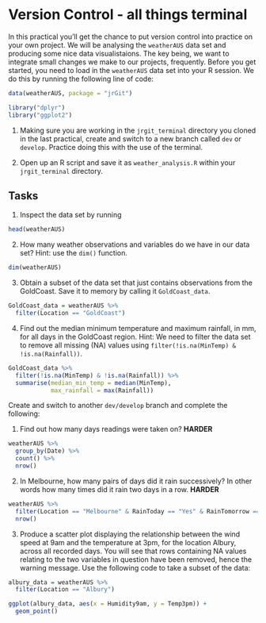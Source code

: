 # Version Control - all things terminal

In this practical you'll get the chance to put version control into practice on your own project. We will be analysing the `weatherAUS` data set and producing some nice data visualistaions. The key being, we want to integrate small changes we make to our projects, frequently. Before you get started, you need to load in the `weatherAUS` data set into your R session. We do this by running the following line of code:

   ```r
   data(weatherAUS, package = "jrGit")
   ```
   
\noindent{In your project, you will be making use of two \textbf{tidyverse} packages - \textbf{dplyr} and \textbf{ggplot2}. We need to load\sidenote{If you don't currently have these packages installed on your local machine, you need to run \texttt{install.packages("dplyr")} and \texttt{install.packages("ggplot2")}} these packages by running}

   ```r
   library("dplyr")
   library("ggplot2")
   ```
   
\noindent{We have layed out some initial questions for you to answer as part of your project brief, but we encourage you to try and extract other information from the data. Most importantly though - \textbf{DON'T FORGET TO MAKE REGULAR COMMITS}. We have given you queues along the way to get you into the habit of doing it. Before you get started, there are two main pre-requisites:}

1. Making sure you are working in the `jrgit_terminal` directory you cloned in the last practical, create and switch to a new branch called `dev` or `develop`. Practice doing this with the use of the terminal.

2. Open up an R script and save it as `weather_analysis.R` within your `jrgit_terminal` directory.

## Tasks

1. Inspect the data set by running 

```r
head(weatherAUS)
```
   
2. How many weather observations and variables do we have in our data set? Hint: use the `dim()` function.
   
```r
dim(weatherAUS)
```

3. Obtain a subset of the data set that just contains observations from the GoldCoast. Save it to memory by calling it `GoldCoast_data`.
   
```r
GoldCoast_data = weatherAUS %>%
  filter(Location == "GoldCoast")
```

4. Find out the median minimum temperature and maximum rainfall, in mm, for all days in the GoldCoast region. Hint: We need to filter the data set to remove all missing (NA) values using `filter(!is.na(MinTemp) & !is.na(Rainfall))`.
   
```r
GoldCoast_data %>%
  filter(!is.na(MinTemp) & !is.na(Rainfall)) %>% 
  summarise(median_min_temp = median(MinTemp),
            max_rainfall = max(Rainfall))
``` 
   
\begin{center}
  \textbf{STOP - LET'S COMMIT AND PUSH OUR CHANGES USING THE TERMINAL}
\end{center}
\noindent{Use what you have learned in chapter 4 to do this, don't be afraid to refer back to the notes! Hint: Don't forget to switch back to your master branch and run \texttt{git pull}, after you have pushed your changes. It is also good practice to delete your newly made dev branch in doing so.}

Create and switch to another `dev/develop` branch and complete the following:

1. Find out how many days readings were taken on? **HARDER**

```r
weatherAUS %>%
  group_by(Date) %>%
  count() %>%
  nrow()
```

2. In Melbourne, how many pairs of days did it rain successively? In other words how many times did it rain two days in a row. **HARDER**
   
```r
weatherAUS %>%
  filter(Location == "Melbourne" & RainToday == "Yes" & RainTomorrow == "Yes") %>%
  nrow()
```

3. Produce a scatter plot displaying the relationship between the wind speed at 9am and the temperature at 3pm, for the location Albury, across all recorded days. You will see that rows containing NA values relating to the two variables in question have been removed, hence the warning message. Use the following code to take a subset of the data:

```r
albury_data = weatherAUS %>%
  filter(Location == "Albury")
```

```r
ggplot(albury_data, aes(x = Humidity9am, y = Temp3pm)) +
  geom_point()
```
   
\begin{center}
\textbf{STOP - LET'S COMMIT AND PUSH OUR NEW CHANGES, IN THE EXACT SAME WAY WE DID IT BEFORE}
\end{center}

\noindent{If you have time you can do some further analysis, you have free reign to do some further analysis!}
   